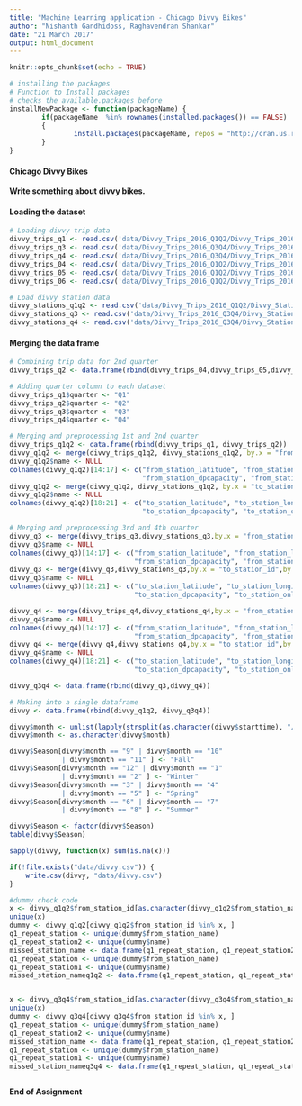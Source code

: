 ---
title: "Machine Learning application - Chicago Divvy Bikes"
author: "Nishanth Gandhidoss, Raghavendran Shankar"
date: "21 March 2017"
output: html_document
---

```{r setup, include=FALSE}
knitr::opts_chunk$set(echo = TRUE)
```


```{r include=FALSE}
# installing the packages
# Function to Install packages
# checks the available.packages before
installNewPackage <- function(packageName) {
        if(packageName  %in% rownames(installed.packages()) == FALSE)
        {
                install.packages(packageName, repos = "http://cran.us.r-project.org", dependencies=TRUE)
        }
}


```

#### Chicago Divvy Bikes 

**Write something about divvy bikes.**

#### Loading the dataset



```{r Loading the data}
# Loading divvy trip data
divvy_trips_q1 <- read.csv('data/Divvy_Trips_2016_Q1Q2/Divvy_Trips_2016_Q1.csv')
divvy_trips_q3 <- read.csv('data/Divvy_Trips_2016_Q3Q4/Divvy_Trips_2016_Q3.csv')
divvy_trips_q4 <- read.csv('data/Divvy_Trips_2016_Q3Q4/Divvy_Trips_2016_Q4.csv')
divvy_trips_04 <- read.csv('data/Divvy_Trips_2016_Q1Q2/Divvy_Trips_2016_04.csv')
divvy_trips_05 <- read.csv('data/Divvy_Trips_2016_Q1Q2/Divvy_Trips_2016_05.csv')
divvy_trips_06 <- read.csv('data/Divvy_Trips_2016_Q1Q2/Divvy_Trips_2016_06.csv')

# Load divvy station data
divvy_stations_q1q2 <- read.csv('data/Divvy_Trips_2016_Q1Q2/Divvy_Stations_2016_Q1Q2.csv')
divvy_stations_q3 <- read.csv('data/Divvy_Trips_2016_Q3Q4/Divvy_Stations_2016_Q3.csv')
divvy_stations_q4 <- read.csv('data/Divvy_Trips_2016_Q3Q4/Divvy_Stations_2016_Q4.csv')
```


#### Merging the data frame



```{r Merging the data frame}
# Combining trip data for 2nd quarter
divvy_trips_q2 <- data.frame(rbind(divvy_trips_04,divvy_trips_05,divvy_trips_06))

# Adding quarter column to each dataset
divvy_trips_q1$quarter <- "Q1"
divvy_trips_q2$quarter <- "Q2"
divvy_trips_q3$quarter <- "Q3"
divvy_trips_q4$quarter <- "Q4"

# Merging and preprocessing 1st and 2nd quarter
divvy_trips_q1q2 <- data.frame(rbind(divvy_trips_q1, divvy_trips_q2))
divvy_q1q2 <- merge(divvy_trips_q1q2, divvy_stations_q1q2, by.x = "from_station_id", by.y = "id")
divvy_q1q2$name <- NULL
colnames(divvy_q1q2)[14:17] <- c("from_station_latitude", "from_station_longitude",
                                 "from_station_dpcapacity", "from_station_online_date")
divvy_q1q2 <- merge(divvy_q1q2, divvy_stations_q1q2, by.x = "to_station_id", by.y = "id")
divvy_q1q2$name <- NULL
colnames(divvy_q1q2)[18:21] <- c("to_station_latitude", "to_station_longitude", 
                                 "to_station_dpcapacity", "to_station_online_date")

# Merging and preprocessing 3rd and 4th quarter
divvy_q3 <- merge(divvy_trips_q3,divvy_stations_q3,by.x = "from_station_id",by.y = "id")
divvy_q3$name <- NULL
colnames(divvy_q3)[14:17] <- c("from_station_latitude", "from_station_longitude",
                               "from_station_dpcapacity", "from_station_online_date")
divvy_q3 <- merge(divvy_q3,divvy_stations_q3,by.x = "to_station_id",by.y = "id")
divvy_q3$name <- NULL
colnames(divvy_q3)[18:21] <- c("to_station_latitude", "to_station_longitude", 
                               "to_station_dpcapacity", "to_station_online_date")

divvy_q4 <- merge(divvy_trips_q4,divvy_stations_q4,by.x = "from_station_id",by.y = "id")
divvy_q4$name <- NULL
colnames(divvy_q4)[14:17] <- c("from_station_latitude", "from_station_longitude",
                               "from_station_dpcapacity", "from_station_online_date")
divvy_q4 <- merge(divvy_q4,divvy_stations_q4,by.x = "to_station_id",by.y = "id")
divvy_q4$name <- NULL
colnames(divvy_q4)[18:21] <- c("to_station_latitude", "to_station_longitude", 
                               "to_station_dpcapacity", "to_station_online_date")

divvy_q3q4 <- data.frame(rbind(divvy_q3,divvy_q4))

# Making into a single dataframe
divvy <- data.frame(rbind(divvy_q1q2, divvy_q3q4))
```


```{r Creating Seasonality}
divvy$month <- unlist(lapply(strsplit(as.character(divvy$starttime), "/"), function(x) x[1]))
divvy$month <- as.character(divvy$month)

divvy$Season[divvy$month == "9" | divvy$month == "10" 
             | divvy$month == "11" ] <- "Fall"
divvy$Season[divvy$month == "12" | divvy$month == "1" 
             | divvy$month == "2" ] <- "Winter"
divvy$Season[divvy$month == "3" | divvy$month == "4" 
             | divvy$month == "5" ] <- "Spring"
divvy$Season[divvy$month == "6" | divvy$month == "7" 
             | divvy$month == "8" ] <- "Summer"

divvy$Season <- factor(divvy$Season)
table(divvy$Season)
```



```{r Verifying for missing values}
sapply(divvy, function(x) sum(is.na(x)))
```


```{r Writing to a csv file}
if(!file.exists("data/divvy.csv")) {
    write.csv(divvy, "data/divvy.csv")
}
```




```{r}
#dummy check code
x <- divvy_q1q2$from_station_id[as.character(divvy_q1q2$from_station_name) != as.character(divvy_q1q2$name)]
unique(x)
dummy <- divvy_q1q2[divvy_q1q2$from_station_id %in% x, ]
q1_repeat_station <- unique(dummy$from_station_name)
q1_repeat_station2 <- unique(dummy$name)
missed_station_name <- data.frame(q1_repeat_station, q1_repeat_station2)
q1_repeat_station <- unique(dummy$from_station_name)
q1_repeat_station1 <- unique(dummy$name)
missed_station_nameq1q2 <- data.frame(q1_repeat_station, q1_repeat_station1)


x <- divvy_q3q4$from_station_id[as.character(divvy_q3q4$from_station_name) != as.character(divvy_q3q4$name)]
unique(x)
dummy <- divvy_q3q4[divvy_q3q4$from_station_id %in% x, ]
q1_repeat_station <- unique(dummy$from_station_name)
q1_repeat_station2 <- unique(dummy$name)
missed_station_name <- data.frame(q1_repeat_station, q1_repeat_station2)
q1_repeat_station <- unique(dummy$from_station_name)
q1_repeat_station1 <- unique(dummy$name)
missed_station_nameq3q4 <- data.frame(q1_repeat_station, q1_repeat_station1)
```

```{r}

```


**End of Assignment**